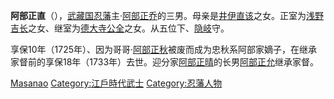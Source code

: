 {{japanese|japanese=阿部 正直|kana=あべ まさなお|romaji=Abe Masanao}}

'''阿部正直'''（{{bd|1702年（[[元禄|元禄]]15年|1733年|8月9日（[[享保|享保]]18年6月30日）|}}），[[武藏国|武藏国]][[忍藩|忍藩]]主·[[阿部正乔|阿部正乔]]的三男。母亲是[[井伊直该|井伊直该]]之女。正室为[[浅野吉长|浅野吉长]]之女、继室为[[德大寺公全|德大寺公全]]之女。从五位下、[[隐岐国|隐岐]]守。

享保10年（1725年）、因为哥哥·[[阿部正秋|阿部正秋]]被废而成为忠秋系阿部家嫡子，在继承家督前的享保18年（1733年）去世。迎分家[[阿部正晴|阿部正晴]]的长男[[阿部正允|阿部正允]]继承家督。

{{Japan-Daimyō-stub}}
{{DEFAULTSORT:Abe Masanao}}
[[Category:阿部氏|Masanao]]
[[Category:江戶時代武士|Category:江戶時代武士]]
[[Category:忍藩人物|Category:忍藩人物]]